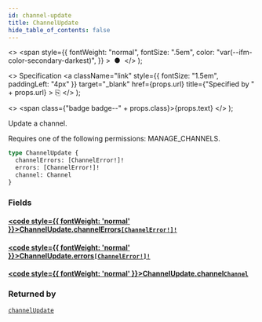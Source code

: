 ```yaml
---
id: channel-update
title: ChannelUpdate
hide_table_of_contents: false
---
```


  <>
    <span
      style={{
        fontWeight: "normal",
        fontSize: ".5em",
        color: "var(--ifm-color-secondary-darkest)",
      }}
    >
      &nbsp;●&nbsp;
    </span>
  </>
);

  <>
    Specification
    <a
      className="link"
      style={{ fontSize: "1.5em", paddingLeft: "4px" }}
      target="\_blank"
      href={props.url}
      title={"Specified by " + props.url}
    >
      ⎘
    </a>
  </>
);

  <>
    <span class={"badge badge--" + props.class}>{props.text}</span>
  </>
);

Update a channel.

Requires one of the following permissions: MANAGE_CHANNELS.

```graphql
type ChannelUpdate {
  channelErrors: [ChannelError!]!
  errors: [ChannelError!]!
  channel: Channel
}
```

### Fields

#### [<code style={{ fontWeight: 'normal' }}>ChannelUpdate.<b>channelErrors</b></code>](#)<Bullet />[`[ChannelError!]!`](../../../developer/api-reference/objects/channel-error) <Badge class="secondary" text="non-null"/> <Badge class="secondary" text="object"/>

>

#### [<code style={{ fontWeight: 'normal' }}>ChannelUpdate.<b>errors</b></code>](#)<Bullet />[`[ChannelError!]!`](../../../developer/api-reference/objects/channel-error) <Badge class="secondary" text="non-null"/> <Badge class="secondary" text="object"/>

>

#### [<code style={{ fontWeight: 'normal' }}>ChannelUpdate.<b>channel</b></code>](#)<Bullet />[`Channel`](../../../developer/api-reference/objects/channel) <Badge class="secondary" text="object"/>

>

### Returned by

[`channelUpdate`](../../../developer/api-reference/mutations/channel-update) <Badge class="secondary" text="mutation"/>
